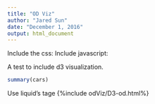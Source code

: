 ```yaml
---
title: "OD Viz"
author: "Jared Sun"
date: "December 1, 2016"
output: html_document
---
```

Include the css:
<style type="text/css">
{% include odViz/css/bootstrap.min.css %}
{% include odViz/css/style.css %}
</style>
Include javascript:
<script type="text/javascript">
{% include odViz/js/bootstrap.min.js %}
{% include odViz/js/d3.min.js %}
{% include odViz/js/jquery.min.js %}
{% include odViz/js/main.js %}
</script>

A test to include d3 visualization.
```r
summary(cars)
```
Use liquid's tage
{%include odViz/D3-od.html%}


